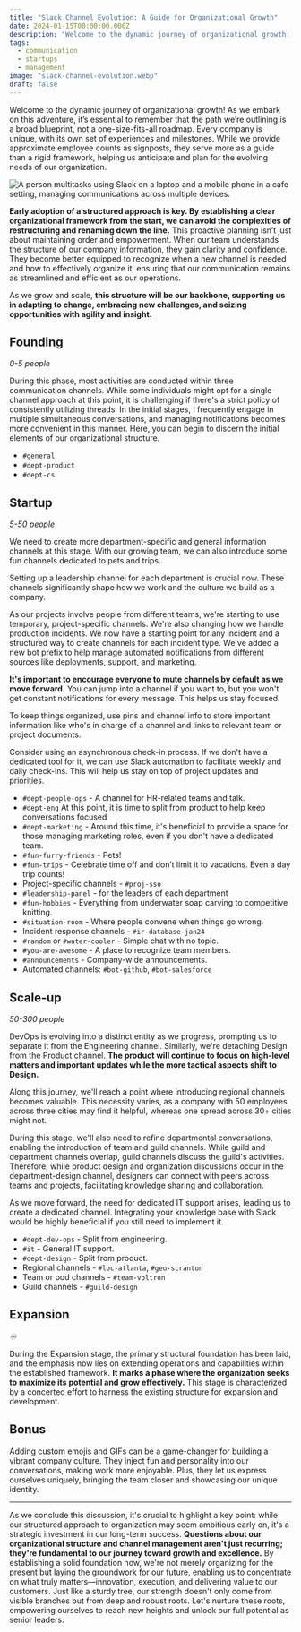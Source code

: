 ```yaml
---
title: "Slack Channel Evolution: A Guide for Organizational Growth"
date: 2024-01-15T00:00:00.000Z
description: "Welcome to the dynamic journey of organizational growth! As we embark on this adventure, it’s essential to remember that the path we’re outlining is a broad..."
tags:
  - communication
  - startups
  - management
image: "slack-channel-evolution.webp"
draft: false
---
```


Welcome to the dynamic journey of organizational growth! As we embark on this
adventure, it’s essential to remember that the path we’re outlining is a broad
blueprint, not a one-size-fits-all roadmap. Every company is unique, with its
own set of experiences and milestones. While we provide approximate employee
counts as signposts, they serve more as a guide than a rigid framework, helping
us anticipate and plan for the evolving needs of our organization.

![A person multitasks using Slack on a laptop and a mobile phone in a cafe setting, managing communications across multiple devices.](slack-channel-evolution.webp)

**Early adoption of a structured approach is key. By establishing a clear
organizational framework from the start, we can avoid the complexities of
restructuring and renaming down the line.** This proactive planning isn’t just
about maintaining order and empowerment. When our team understands the structure
of our company information, they gain clarity and confidence. They become better
equipped to recognize when a new channel is needed and how to effectively
organize it, ensuring that our communication remains as streamlined and
efficient as our operations.

As we grow and scale, **this structure will be our backbone, supporting us in
adapting to change, embracing new challenges, and seizing opportunities with
agility and insight.**

## Founding

_0-5 people_

During this phase, most activities are conducted within three communication
channels. While some individuals might opt for a single-channel approach at this
point, it is challenging if there's a strict policy of consistently utilizing
threads. In the initial stages, I frequently engage in multiple simultaneous
conversations, and managing notifications becomes more convenient in this
manner. Here, you can begin to discern the initial elements of our
organizational structure.

- `#general`
- `#dept-product`
- `#dept-cs`

## Startup

_5-50 people_

We need to create more department-specific and general information channels at
this stage. With our growing team, we can also introduce some fun channels
dedicated to pets and trips.

Setting up a leadership channel for each department is crucial now. These
channels significantly shape how we work and the culture we build as a company.

As our projects involve people from different teams, we're starting to use
temporary, project-specific channels. We're also changing how we handle
production incidents. We now have a starting point for any incident and a
structured way to create channels for each incident type. We've added a new bot
prefix to help manage automated notifications from different sources like
deployments, support, and marketing.

**It's important to encourage everyone to mute channels by default as we move
forward.** You can jump into a channel if you want to, but you won't get
constant notifications for every message. This helps us stay focused.

To keep things organized, use pins and channel info to store important
information like who's in charge of a channel and links to relevant team or
project documents.

Consider using an asynchronous check-in process. If we don't have a dedicated
tool for it, we can use Slack automation to facilitate weekly and daily
check-ins. This will help us stay on top of project updates and priorities.

- `#dept-people-ops` - A channel for HR-related teams and talk.
- `#dept-eng` At this point, it is time to split from product to help keep
  conversations focused
- `#dept-marketing` - Around this time, it's beneficial to provide a space for
  those managing marketing roles, even if you don't have a dedicated team.
- `#fun-furry-friends` - Pets!
- `#fun-trips` - Celebrate time off and don’t limit it to vacations. Even a day
  trip counts!
- Project-specific channels - `#proj-sso`
- `#leadership-panel` - for the leaders of each department
- `#fun-hobbies` - Everything from underwater soap carving to competitive
  knitting.
- `#situation-room` - Where people convene when things go wrong.
- Incident response channels - `#ir-database-jan24`
- `#random` or `#water-cooler` - Simple chat with no topic.
- `#you-are-awesome` - A place to recognize team members.
- `#announcements` - Company-wide announcements.
- Automated channels: `#bot-github`, `#bot-salesforce`

## Scale-up

_50-300 people_

DevOps is evolving into a distinct entity as we progress, prompting us to
separate it from the Engineering channel. Similarly, we're detaching Design from
the Product channel. **The product will continue to focus on high-level matters
and important updates while the more tactical aspects shift to Design.**

Along this journey, we'll reach a point where introducing regional channels
becomes valuable. This necessity varies, as a company with 50 employees across
three cities may find it helpful, whereas one spread across 30+ cities might
not.

During this stage, we'll also need to refine departmental conversations,
enabling the introduction of team and guild channels. While guild and department
channels overlap, guild channels discuss the guild's activities. Therefore,
while product design and organization discussions occur in the department-design
channel, designers can connect with peers across teams and projects,
facilitating knowledge sharing and collaboration.

As we move forward, the need for dedicated IT support arises, leading us to
create a dedicated channel. Integrating your knowledge base with Slack would be
highly beneficial if you still need to implement it.

- `#dept-dev-ops` - Split from engineering.
- `#it` - General IT support.
- `#dept-design` - Split from product.
- Regional channels - `#loc-atlanta`, `#geo-scranton`
- Team or pod channels - `#team-voltron`
- Guild channels - `#guild-design`

## Expansion

_♾️_

During the Expansion stage, the primary structural foundation has been laid, and
the emphasis now lies on extending operations and capabilities within the
established framework. **It marks a phase where the organization seeks to
maximize its potential and grow effectively.** This stage is characterized by a
concerted effort to harness the existing structure for expansion and
development.

## Bonus

Adding custom emojis and GIFs can be a game-changer for building a vibrant
company culture. They inject fun and personality into our conversations, making
work more enjoyable. Plus, they let us express ourselves uniquely, bringing the
team closer and showcasing our unique identity.

---

As we conclude this discussion, it's crucial to highlight a key point: while our
structured approach to organization may seem ambitious early on, it's a
strategic investment in our long-term success. **Questions about our
organizational structure and channel management aren't just recurring; they're
fundamental to our journey toward growth and excellence.** By establishing a
solid foundation now, we're not merely organizing for the present but laying the
groundwork for our future, enabling us to concentrate on what truly
matters—innovation, execution, and delivering value to our customers. Just like
a sturdy tree, our strength doesn't only come from visible branches but from
deep and robust roots. Let's nurture these roots, empowering ourselves to reach
new heights and unlock our full potential as senior leaders.
